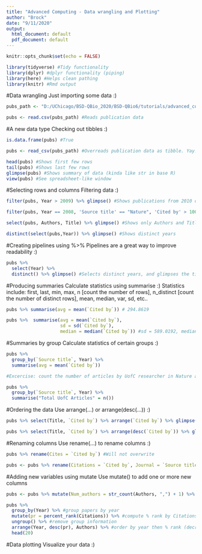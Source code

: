 ---
title: "Advanced Computing - Data wrangling and Plotting"
author: "Brock"
date: "9/11/2020"
output:
  html_document: default
  pdf_document: default
---

```{r setup, include=FALSE}
knitr::opts_chunk$set(echo = FALSE)
```

```{r packages}
library(tidyverse) #Tidy functionality
library(dplyr) #dplyr functionality (piping)
library(here) #Helps clean pathing
library(knitr) #Rmd output
```

#Data wrangling
Just importing some data :)

```{r Data wrangling}
pubs_path <- "D:/UChicago/BSD-QBio_2020/BSD-QBio6/tutorials/advanced_computing/data/UC_Nat_Sci_1999-2019.csv"

pubs <- read.csv(pubs_path) #Reads publication data
```

#A new data type
Checking out tibbles :)

```{r A new data type}
is.data.frame(pubs) #True

pubs <- read_csv(pubs_path) #Overreads publication data as tibble. Yay!

head(pubs) #Shows first few rows
tail(pubs) #Shows last few rows
glimpse(pubs) #Shows summary of data (kinda like str in base R)
view(pubs) #See spreadsheet-like window
```

#Selecting rows and columns
Filtering data :)

```{r Selecting rows and columns}
filter(pubs, Year > 2009) %>% glimpse() #Shows publications from 2010 onward

filter(pubs, Year == 2008, 'Source title' == "Nature", 'Cited by' > 100) %>% glimpse() #Publication in Nature from 2008 with more than 100 citations

select(pubs, Authors, Title) %>% glimpse() #Shows only Authors and Title column

distinct(select(pubs,Year)) %>% glimpse() #Shows distinct years
```

#Creating pipelines using %>%
Pipelines are a great way to improve readability :)

```{r Creating Pipelines %>%}
pubs %>%
  select(Year) %>%
  distinct() %>% glimpse() #Selects distinct years, and glimpses the tibble
```

#Producing summaries
Calculate statistics using summarise :)
Statistics include: first, last, min, max, n [count the number of rows], n_distinct [count the number of distinct rows], mean, median, var, sd, etc..

```{r Producing summaries}
pubs %>% summarise(avg = mean(`Cited by`)) # 294.8619

pubs %>%  summarise(avg = mean(`Cited by`),
                    sd = sd(`Cited by`),
                    median = median(`Cited by`)) #sd = 589.0192, median = 137
```

#Summaries by group
Calculate statistics of certain groups :)

```{r Summaries by group}
pubs %>%
  group_by(`Source title`, Year) %>%
  summarise(avg = mean(`Cited by`))

#Excercise: count the number of articles by UofC researcher in Nature and Science by Source title and Year

pubs %>%
  group_by(`Source title`, Year) %>%
  summarise("Total UofC Articles" = n())
```

#Ordering the data
Use arrange(...) or arrange(desc(...)) :)

```{r Ordering the data}
pubs %>% select(Title, `Cited by`) %>% arrange(`Cited by`) %>% glimpse() #Low to high top to bottom

pubs %>% select(Title, `Cited by`) %>% arrange(desc(`Cited by`)) %>% glimpse() #High to low top to bottom
```

#Renaming columns
Use rename(...) to rename columns :)

```{r Renaming columns}
pubs %>% rename(Cites = `Cited by`) #Will not overwrite

pubs <- pubs %>% rename(Citations = `Cited by`, Journal = `Source title`) #Overwrites data
```

#Adding new variables using mutate
Use mutate() to add one or more new columns

```{r Mutate}
pubs <- pubs %>% mutate(Num_authors = str_count(Authors, ",") + 1) %>% glimpse()

pubs %>%
  group_by(Year) %>% #group papers by year
  mutate(pr = percent_rank(Citations)) %>% #compute % rank by Citations
  ungroup() %>% #remove group information
  arrange(Year, desc(pr), Authors) %>% #order by year then % rank (decreasing)
  head(20)
```

#Data plotting
Visualize your data :)

```{r Basing plotting}

```